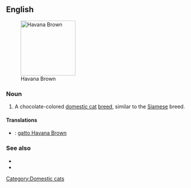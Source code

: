 ==English==
[[File:Havana Brown - c h o c o c a t.jpg|thumb|150px|right|Havana Brown]]
===Noun===
{{en-noun|sg=[[Havana]] [[brown|Brown]]}}

# A chocolate-colored [[domestic cat]] [[breed]], similar to the [[Siamese]] breed.

====Translations====
{{checktrans-top}}
*{{ttbc|Italian}}: [[gatto Havana Brown]]
{{checktrans-mid}}

{{checktrans-bottom}}

===See also===
* {{pedia}}
* {{commonslite|Category:Havana brown}}
[[Category:Domestic cats]]